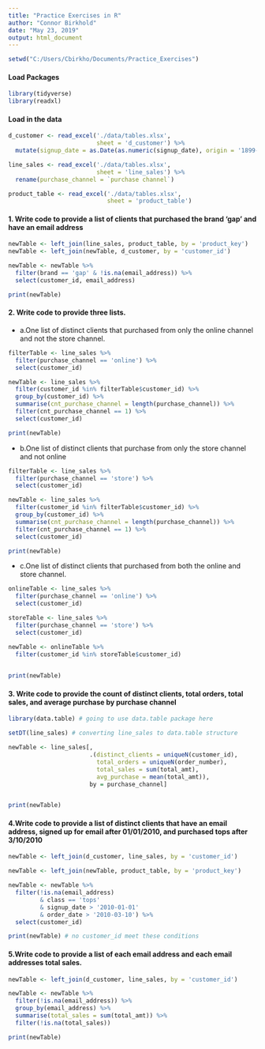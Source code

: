 ```yaml
---
title: "Practice Exercises in R"
author: "Connor Birkhold"
date: "May 23, 2019"
output: html_document
---
```


```r
setwd("C:/Users/Cbirkho/Documents/Practice_Exercises")
```


#### Load Packages
```r
library(tidyverse)
library(readxl)
```
#### Load in the data
```r
d_customer <- read_excel('./data/tables.xlsx',
                         sheet = 'd_customer') %>% 
  mutate(signup_date = as.Date(as.numeric(signup_date), origin = '1899-12-30'))

line_sales <- read_excel('./data/tables.xlsx',
                         sheet = 'line_sales') %>% 
  rename(purchase_channel = `purchase channel`)

product_table <- read_excel('./data/tables.xlsx',
                            sheet = 'product_table')

```
#### 1. Write code to provide a list of clients that purchased the brand 'gap' and have an email address
```r

newTable <- left_join(line_sales, product_table, by = 'product_key')
newTable <- left_join(newTable, d_customer, by = 'customer_id')

newTable <- newTable %>% 
  filter(brand == 'gap' & !is.na(email_address)) %>% 
  select(customer_id, email_address)

print(newTable)

```
#### 2. Write code to provide three lists.  

* a.One list of distinct clients that purchased from only the online channel and not the store channel.
```r

filterTable <- line_sales %>% 
  filter(purchase_channel == 'online') %>% 
  select(customer_id)

newTable <- line_sales %>% 
  filter(customer_id %in% filterTable$customer_id) %>% 
  group_by(customer_id) %>% 
  summarise(cnt_purchase_channel = length(purchase_channel)) %>% 
  filter(cnt_purchase_channel == 1) %>% 
  select(customer_id)

print(newTable)

```
* b.One list of distinct clients that purchase from only the store channel and not online
```r
filterTable <- line_sales %>% 
  filter(purchase_channel == 'store') %>% 
  select(customer_id)

newTable <- line_sales %>% 
  filter(customer_id %in% filterTable$customer_id) %>% 
  group_by(customer_id) %>% 
  summarise(cnt_purchase_channel = length(purchase_channel)) %>% 
  filter(cnt_purchase_channel == 1) %>% 
  select(customer_id)

print(newTable)

```
* c.One list of distinct clients that purchased from both the online and store channel.
```r
onlineTable <- line_sales %>% 
  filter(purchase_channel == 'online') %>% 
  select(customer_id)

storeTable <- line_sales %>% 
  filter(purchase_channel == 'store') %>% 
  select(customer_id)

newTable <- onlineTable %>% 
  filter(customer_id %in% storeTable$customer_id)
  

print(newTable)

```

#### 3. Write code to provide the count of distinct clients, total orders, total sales, and average purchase by purchase channel
```r
library(data.table) # going to use data.table package here
```

```r


setDT(line_sales) # converting line_sales to data.table structure

newTable <- line_sales[,
                       .(distinct_clients = uniqueN(customer_id),
                         total_orders = uniqueN(order_number),
                         total_sales = sum(total_amt),
                         avg_purchase = mean(total_amt)),
                       by = purchase_channel]


print(newTable)
```

#### 4.Write code to provide a list of distinct clients that have an email address, signed up for email after 01/01/2010, and purchased tops after 3/10/2010
```r
newTable <- left_join(d_customer, line_sales, by = 'customer_id')

newTable <- left_join(newTable, product_table, by = 'product_key')

newTable <- newTable %>% 
  filter(!is.na(email_address)
         & class == 'tops'
         & signup_date > '2010-01-01'
         & order_date > '2010-03-10') %>% 
  select(customer_id)

print(newTable) # no customer_id meet these conditions


```

#### 5.Write code to provide a list of each email address and each email addresses total sales.
```r
newTable <- left_join(d_customer, line_sales, by = 'customer_id')

newTable <- newTable %>% 
  filter(!is.na(email_address)) %>% 
  group_by(email_address) %>% 
  summarise(total_sales = sum(total_amt)) %>% 
  filter(!is.na(total_sales))

print(newTable)

```

